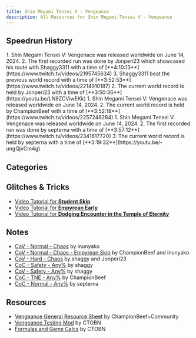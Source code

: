 ```yaml
---
title: Shin Megami Tensei V - Vengeance
description: All Resources for Shin Megami Tensei V - Vengeance
---
```



<DocsHero 
    content="Shin Megami Tensei V: Vengeance is the re-release of Shin Megami Tensei V."
    srcUrl={cover}
    alt="Shin Megami Tensei V: Vengeance Cover"
/>

<LinkCard title="Leaderboards" href="https://www.speedrun.com/smtvv" description="See all the submitted runs on Speedrun.com"/>

## Speedrun History
<Tabs>
    <TabItem label="CoV Any% - Hard">
        <Steps>
        1. Shin Megami Tensei V: Vengenace was released worldwide on June 14, 2024.
        2. The first recorded run was done by Jonperi23 which showcased his route with Shaggy3311 with a time of [**4:10:13**](https://www.twitch.tv/videos/2195745634)
        3. Shaggy3311 beat the previous world record with a time of [**3:52:53**](https://www.twitch.tv/videos/2214910187)
        2. The current world record is held by Jonperi23 with a time of [**3:50:36**](https://youtu.be/LN9ZCViwEKk)
        </Steps>
    </TabItem>
    <TabItem label="CoC TNE - Normal">
        <Steps>
        1. Shin Megami Tensei V: Vengenace was released worldwide on June 14, 2024.
        2. The current world record is held by ChampionBeef with a time of [**3:52:18**](https://www.twitch.tv/videos/2257248284)
        </Steps>
    </TabItem>
    <TabItem label="CoC Any% - Normal">
        <Steps>
        1. Shin Megami Tensei V: Vengenace was released worldwide on June 14, 2024.
        2. The first recorded run was done by septerna with a time of [**3:57:12**](https://www.twitch.tv/videos/2341617720)
        3. The current world record is held by septerna with a time of [**3:19:32**](https://youtu.be/-ungQjvCm4g)
        </Steps>
    </TabItem>
</Tabs>

## Categories
<CardGrid>
    <Card title="CoV Any%"></Card>
    <Card title="CoC Any%"></Card>
    <Card title="CoC TNE"></Card>
</CardGrid>

## Glitches & Tricks
- [Video Tutorial for **Student Skip**](https://www.youtube.com/watch?v=P9axb5forXU)
- [Video Tutorial for **Empyrean Early**](https://www.youtube.com/watch?v=Q2nPlbozqmk)
- [Video Tutorial for **Dodging Encounter in the Temple of Eternity**](https://www.youtube.com/watch?v=Dpf04VdjYXk)

## Notes
- [CoV - Normal - Chaos](https://docs.google.com/spreadsheets/d/1V9TvVGsbRu3N8Afh6rmilUYkMomUvYJnLtZCWJLGqig/edit?usp=sharing) by inunyako
- [CoV - Normal - Chaos - Empyrean Skip](https://docs.google.com/document/d/1ifnjgkOwxlHZj2GGHeuDj7Aizld6uVZ9Sadcpco2-pY/edit) by ChampionBeef and inunyako
- [CoV - Hard - Chaos](https://docs.google.com/spreadsheets/d/1kX4N5FU0YMUbx_CDXjdsOtu8aVJnILNrvzX4ZkS0Lf4/edit?usp=sharing) by shaggy and Jonperi23
- [CoC - Safety - Any%](https://docs.google.com/spreadsheets/d/1lypYbOAzdCjQqsLO43_BoH23UNdreDhKXtWg2OYYDXw/edit?gid=0#gid=0) by shaggy
- [CoV - Safety - Any%](https://docs.google.com/spreadsheets/d/1hCaggr8nvzF_1boLbyO0O2lPYsKjWyXfYxBQaTMKLwM/edit?gid=0#gid=0) by shaggy
- [CoC - TNE - Any%](https://docs.google.com/document/d/1uspKIQz6KK6v1raki5C3uVOKw9-Y7Mwcc0l00vnXBC8/edit?usp=sharing) by ChampionBeef
- [CoC - Normal - Any%](https://docs.google.com/spreadsheets/d/1dLo31ssNckHZ8yyMfXc2spdbmAPYIZgRa-6zSbPWBCc/edit?gid=0#gid=0) by septerna


## Resources
- [Vengeance General Resource Sheet](https://docs.google.com/spreadsheets/d/12ANu_OBx_OFmme6AS1W0DEXUAF6dkIg5qZ9CkE-JfiE/edit?usp=sharing) by ChampionBeef+Community
- [Vengeance Testing Mod](https://gamebanana.com/mods/527742) by CTOBN
- [Formulas and Game Calcs](https://steamcommunity.com/sharedfiles/filedetails/?id=3279836265) by CTOBN